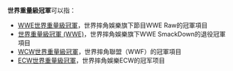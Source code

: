 '''世界重量級冠軍'''可以指：

*[[WWE世界重量級冠軍|WWE世界重量級冠軍]]，世界摔角娛樂旗下節目WWE Raw的冠軍項目
*[[世界重量級冠軍_(WWE)|世界重量級冠軍 (WWE)]]，世界摔角娛樂旗下WWE SmackDown的退役冠軍項目
*[[WCW世界重量級冠軍|WCW世界重量級冠軍]]，世界摔角聯盟（WWF）的冠軍項目
*[[ECW世界重量級冠軍|ECW世界重量級冠軍]]，世界摔角娛樂ECW的冠军项目

{{Disambig|Cat=七字消歧义}}